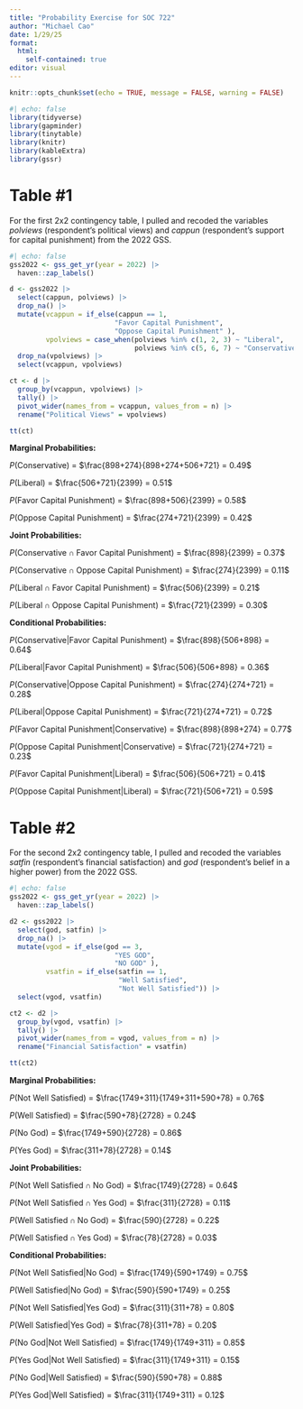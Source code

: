 ---
title: "Probability Exercise for SOC 722"
author: "Michael Cao"
date: 1/29/25
format:
  html:
    self-contained: true
editor: visual
---

```{r setup, include=FALSE}
knitr::opts_chunk$set(echo = TRUE, message = FALSE, warning = FALSE)
```

```{r}
#| echo: false
library(tidyverse)
library(gapminder)
library(tinytable)
library(knitr)
library(kableExtra)
library(gssr)
```

# Table #1

For the first 2x2 contingency table, I pulled and recoded the variables *polviews* (respondent's political views) and *cappun* (respondent's support for capital punishment) from the 2022 GSS.

```{r}
#| echo: false
gss2022 <- gss_get_yr(year = 2022) |>
  haven::zap_labels()

d <- gss2022 |> 
  select(cappun, polviews) |> 
  drop_na() |> 
  mutate(vcappun = if_else(cappun == 1, 
                          "Favor Capital Punishment", 
                          "Oppose Capital Punishment" ),
         vpolviews = case_when(polviews %in% c(1, 2, 3) ~ "Liberal",
                               polviews %in% c(5, 6, 7) ~ "Conservative")) |> 
  drop_na(vpolviews) |>
  select(vcappun, vpolviews)

ct <- d |>
  group_by(vcappun, vpolviews) |> 
  tally() |> 
  pivot_wider(names_from = vcappun, values_from = n) |>
  rename("Political Views" = vpolviews)

tt(ct)
```

**Marginal Probabilities:**

$P(\text{Conservative})$ = $\frac{898+274}{898+274+506+721} = 0.49$

$P(\text{Liberal})$ = $\frac{506+721}{2399} = 0.51$

$P(\text{Favor Capital Punishment})$ = $\frac{898+506}{2399} = 0.58$

$P(\text{Oppose Capital Punishment})$ = $\frac{274+721}{2399} = 0.42$

**Joint Probabilities:**

$P(\text{Conservative} \cap \text{Favor Capital Punishment})$ = $\frac{898}{2399} = 0.37$

$P(\text{Conservative} \cap \text{Oppose Capital Punishment})$ = $\frac{274}{2399} = 0.11$

$P(\text{Liberal} \cap \text{Favor Capital Punishment})$ = $\frac{506}{2399} = 0.21$

$P(\text{Liberal} \cap \text{Oppose Capital Punishment})$ = $\frac{721}{2399} = 0.30$

**Conditional Probabilities:**

$P(\text{Conservative} | \text{Favor Capital Punishment})$ = $\frac{898}{506+898} = 0.64$

$P(\text{Liberal} | \text{Favor Capital Punishment})$ = $\frac{506}{506+898} = 0.36$

$P(\text{Conservative} | \text{Oppose Capital Punishment})$ = $\frac{274}{274+721} = 0.28$

$P(\text{Liberal} | \text{Oppose Capital Punishment})$ = $\frac{721}{274+721} = 0.72$

$P(\text{Favor Capital Punishment} | \text{Conservative})$ = $\frac{898}{898+274} = 0.77$

$P(\text{Oppose Capital Punishment} | \text{Conservative})$ = $\frac{721}{274+721} = 0.23$

$P(\text{Favor Capital Punishment} | \text{Liberal})$ = $\frac{506}{506+721} = 0.41$

$P(\text{Oppose Capital Punishment} | \text{Liberal})$ = $\frac{721}{506+721} = 0.59$

# Table #2

For the second 2x2 contingency table, I pulled and recoded the variables *satfin* (respondent's financial satisfaction) and *god* (respondent's belief in a higher power) from the 2022 GSS.

```{r}
#| echo: false
gss2022 <- gss_get_yr(year = 2022) |>
  haven::zap_labels()

d2 <- gss2022 |> 
  select(god, satfin) |> 
  drop_na() |> 
  mutate(vgod = if_else(god == 3, 
                          "YES GOD", 
                          "NO GOD" ),
         vsatfin = if_else(satfin == 1, 
                           "Well Satisfied", 
                           "Not Well Satisfied")) |> 
  select(vgod, vsatfin)

ct2 <- d2 |>
  group_by(vgod, vsatfin) |> 
  tally() |> 
  pivot_wider(names_from = vgod, values_from = n) |>
  rename("Financial Satisfaction" = vsatfin)

tt(ct2)
```

**Marginal Probabilities:**

$P(\text{Not Well Satisfied})$ = $\frac{1749+311}{1749+311+590+78} = 0.76$

$P(\text{Well Satisfied})$ = $\frac{590+78}{2728} = 0.24$

$P(\text{No God})$ = $\frac{1749+590}{2728} = 0.86$

$P(\text{Yes God})$ = $\frac{311+78}{2728} = 0.14$

**Joint Probabilities:**

$P(\text{Not Well Satisfied} \cap \text{No God})$ = $\frac{1749}{2728} = 0.64$

$P(\text{Not Well Satisfied} \cap \text{Yes God})$ = $\frac{311}{2728} = 0.11$

$P(\text{Well Satisfied} \cap \text{No God})$ = $\frac{590}{2728} = 0.22$

$P(\text{Well Satisfied} \cap \text{Yes God})$ = $\frac{78}{2728} = 0.03$

**Conditional Probabilities:**

$P(\text{Not Well Satisfied} | \text{No God})$ = $\frac{1749}{590+1749} = 0.75$

$P(\text{Well Satisfied} | \text{No God})$ = $\frac{590}{590+1749} = 0.25$

$P(\text{Not Well Satisfied} | \text{Yes God})$ = $\frac{311}{311+78} = 0.80$

$P(\text{Well Satisfied} | \text{Yes God})$ = $\frac{78}{311+78} = 0.20$

$P(\text{No God} | \text{Not Well Satisfied})$ = $\frac{1749}{1749+311} = 0.85$

$P(\text{Yes God} | \text{Not Well Satisfied})$ = $\frac{311}{1749+311} = 0.15$

$P(\text{No God} | \text{Well Satisfied})$ = $\frac{590}{590+78} = 0.88$

$P(\text{Yes God} | \text{Well Satisfied})$ = $\frac{311}{1749+311} = 0.12$
